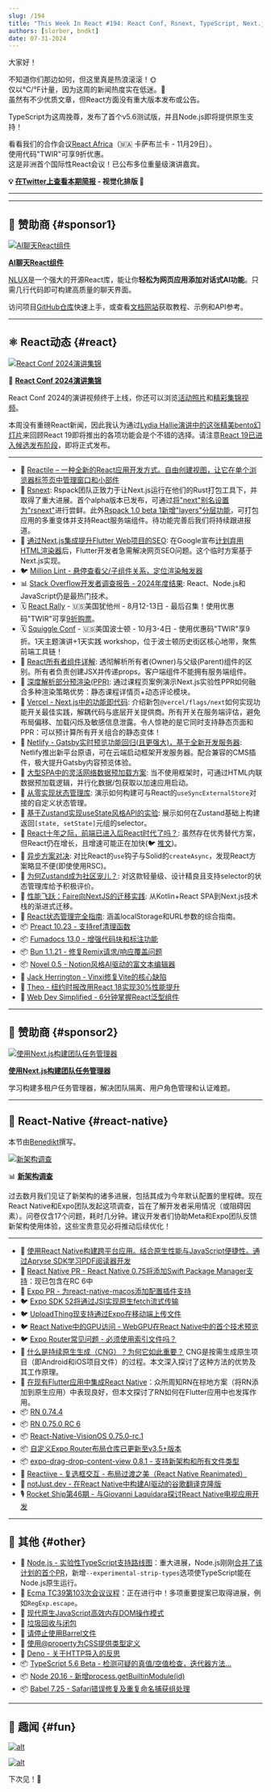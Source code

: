```yaml
---
slug: /194
title: "This Week In React #194: React Conf, Rsnext, TypeScript, Next.js, PPR, Owner components, Preloading, Zustand, Flutter, Preact, Fumadocs, New Arch Survey, Expo CNG, Flutter, VisionOS, Node.js..."
authors: [slorber, bndkt]
date: 07-31-2024
---
```


大家好！

不知道你们那边如何，但这里真是热浪滚滚！🌞\
仅以°C/°F计量，因为这周的新闻热度实在低迷。🥶\
虽然有不少优质文章，但React方面没有重大版本发布或公告。

TypeScript为这周挽尊，发布了首个v5.6测试版，并且Node.js即将提供原生支持！

看看我们的合作会议[React Africa](https://react-africa.com/?utm_source=thisweekinreact.com)（🇲🇦 卡萨布兰卡 - 11月29日）。\
使用代码"TWIR"可享9折优惠。\
这是非洲首个国际性React会议！已公布多位重量级演讲嘉宾。

<!-- truncate -->

**💡 [在Twitter上查看本期简报](https://slo.im/thread) - 视觉化排版 🎨**

---


<Support />

---

## 💸 赞助商 {#sponsor1}

[![AI聊天React组件](/emails/issues/194/nlux.jpg)](https://docs.nlkit.com/nlux?utm_source=twir-jl24)

**[AI聊天React组件](https://docs.nlkit.com/nlux?utm_source=twir-jl24)**

[NLUX](https://docs.nlkit.com/nlux?utm_source=twir-jl24)是一个强大的开源React库，能让你**轻松为网页应用添加对话式AI功能**。只需几行代码即可构建高质量的聊天界面。

访问项目[GitHub仓库](https://github.com/nlkitai/nlux)快速上手，或查看[文档网站](https://docs.nlkit.com/nlux?utm_source=twir-jl24)获取教程、示例和API参考。

---

## ⚛️ React动态 {#react}

[![React Conf 2024演讲集锦](/emails/issues/194/reactconf.jpg)](https://conf.react.dev/talks)

🎥 **[React Conf 2024演讲集锦](https://conf.react.dev/talks)**

React Conf 2024的演讲视频终于上线，你还可以浏览[活动照片](https://conf.react.dev/photos)和[精彩集锦视频](https://www.youtube.com/watch?v=p6auCiVoa3c)。

本周没有重磅React新闻，因此我认为通过[Lydia Hallie演讲中的这张精美bento幻灯片](https://www.youtube.com/watch?v=AJOGzVygGcY)来回顾React 19即将推出的各项功能会是个不错的选择。请注意[React 19已进入候选发布阶段](https://react.dev/blog/2024/04/25/react-19)，即将正式发布。

---

- 💸 [Reactile – 一种全新的React应用开发方式。自由创建视图，让它在单个浏览器标签页中管理窗口和小部件](https://www.reactile.net/?utm_source=reactnewsletter)
- 👀 [Rsnext](https://github.com/ScriptedAlchemy/rsnext/commits/rspack): Rspack团队正致力于让Next.js运行在他们的Rust打包工具下，并取得了重大进展。首个alpha版本已发布，可通过[将"next"别名设置为"rsnext"](https://github.com/substancelabs/rsnext/blob/main/package.json#L11)进行尝鲜。此外[Rspack 1.0 beta 1新增"layers"分层功能](https://x.com/rspack_dev/status/1818490358319530221)，可打包应用的多重变体并支持React服务端组件。待功能完善后我们将持续跟进报道。
- 👀 [通过Next.js集成提升Flutter Web项目的SEO](https://gist.github.com/lcw99/ac1738cb6d5bb032085077605f56665e): 在Google宣布[计划弃用HTML渲染器](https://github.com/flutter/flutter/issues/145954)后，Flutter开发者急需解决网页SEO问题。这个临时方案基于Next.js实现。
- 🐦 [Million Lint - 悬停查看父/子组件关系，定位渲染触发器](https://x.com/aidenybai/status/1816136004388176010)
- 📊 [Stack Overflow开发者调查报告 - 2024年度结果](https://survey.stackoverflow.co/2024/): React、Node.js和JavaScript仍是最热门技术。
- 🗓️ [React Rally](https://reactrally.com/?utm_source=thisweekinreact) - 🇺🇸美国犹他州 - 8月12-13日 - 最后召集！使用优惠码"TWIR"可享[9折购票](https://ti.to/react-rally/react-rally-2024/discount/TWIR)。
- 🗓️ [Squiggle Conf](https://2024.squiggleconf.com/?utm_source=thisweekinreact) - 🇺🇸美国波士顿 - 10月3-4日 - 使用优惠码"TWIR"享9折。1天主题演讲+1天实践 workshop，位于波士顿历史街区核心地带，聚焦前端工具链！
- 📜 [React所有者组件详解](https://reacttraining.com/blog/react-owner-components): 透彻解析所有者(Owner)与父级(Parent)组件的区别。所有者负责创建JSX并传递props。客户端组件不能拥有服务端组件。
- 📜 [深度解析部分预渲染(PPR)](https://www.nikhilsnayak.dev/blogs/dissecting-partial-pre-rendering): 通过课程页案例演示Next.js实验性PPR如何融合多种渲染策略优势：静态课程详情页+动态评论模块。
- 📜 [Vercel - Next.js中的功能即代码](https://vercel.com/blog/flags-as-code-in-next-js): 介绍新包`@vercel/flags/next`如何实现功能开关最佳实践，解耦代码与底层开关提供商。所有开关在服务端评估，避免布局偏移、加载闪烁及敏感信息泄露。令人惊艳的是它同时支持静态页面和PPR：可以预计算所有开关组合的静态变体！
- 📜 [Netlify - Gatsby实时预览功能回归(且更强大)，基于全新开发服务器](https://www.netlify.com/blog/gatsby-live-preview-with-new-dev-server/): Netlify推出新平台原语，可在云端启动框架开发服务器。配合兼容的CMS插件，极大提升Gatsby内容预览体验。
- 📜 [大型SPA中的灵活网络数据预加载方案](https://mmazzarolo.com/blog/2024-07-29-data-preloading-script/): 当不使用框架时，可通过HTML内联数据预加载逻辑，并行化数据/包获取以加速应用启动。
- 📜 [从零实现状态管理库](https://www.smallrecipesfordisaster.com/posts/local-store): 演示如何构建可与React的`useSyncExternalStore`对接的自定义状态管理。
- 📜 [基于Zustand实现useState风格API的实验](https://www.smallrecipesfordisaster.com/posts/dispatch-zustand): 展示如何在Zustand基础上构建返回`[state, setState]`元组的selector。
- 📜 [React十年之际，前端已进入后React时代了吗？](https://thenewstack.io/after-a-decade-of-react-is-frontend-a-post-react-world-now/): 虽然存在优秀替代方案，但React仍在增长，且增速可能正在加快(🐦 [推文](https://x.com/sebastienlorber/status/1818233736091271285))。
- 📜 [异步方案对决](https://www.brenelz.com/posts/battle-of-the-asyncs/): 对比React的`use`钩子与Solid的`createAsync`，发现React方案略显不便(即使使用RSC)。
- 📜 [为何Zustand成为社区宠儿？](https://www.frontendundefined.com/posts/monthly/zustand-review/): 对这款轻量级、设计精良且支持selector的状态管理库给予积极评价。
- 📜 [性能飞跃：Faire向NextJS的迁移实践](https://craft.faire.com/boosting-performance-faires-transition-to-nextjs-3967f092caaf): 从Kotlin+React SPA到Next.js技术栈的渐进式迁移。
- 📜 [React状态管理完全指南](https://www.propelauth.com/post/state-management-in-react): 涵盖localStorage和URL参数的综合指南。
- 📦 [Preact 10.23 - 支持ref清理函数](https://github.com/preactjs/preact/releases/tag/10.23.0)
- 📦 [Fumadocs 13.0 - 增强代码块和标注功能](https://fumadocs.vercel.app/blog/v13)
- 📦 [Bun 1.1.21 - 修复Remix请求/响应覆盖问题](https://bun.sh/blog/bun-v1.1.21)
- 📦 [Novel 0.5 - Notion风格AI驱动的富文本编辑器](https://github.com/steven-tey/novel)
- 🎥 [Jack Herrington - Vinxi修复Vite的核心缺陷](https://www.youtube.com/watch?v=C54k7nP4OjI)
- 🎥 [Theo - 纽约时报改用React 18实现30%性能提升](https://www.youtube.com/watch?v=_6kDnkeReKo)
- 🎥 [Web Dev Simplified - 6分钟掌握React泛型组件](https://www.youtube.com/watch?v=5s6dIkrv6Y4)

<SubscribeFormEmbed placement="middle" />

---

## 💸 赞助商 {#sponsor2}

[![使用Next.js构建团队任务管理器](/emails/issues/194/clerk.jpg)](https://go.clerk.com/dAmxGNo)

**[使用Next.js构建团队任务管理器](https://go.clerk.com/dAmxGNo)**

学习构建多租户任务管理器，解决团队隔离、用户角色管理和认证难题。

---

## 📱 React-Native {#react-native}

本节由[Benedikt](https://twitter.com/bndkt)撰写。

[![新架构调查](/emails/issues/194/rn.jpg)](https://docs.google.com/forms/d/e/1FAIpQLSdrwmX0MvyjEuu6Kx9fH6FufcfftFgf_rqrGASf3hEGD7mupg/viewform)

📊 **[新架构调查](https://docs.google.com/forms/d/e/1FAIpQLSdrwmX0MvyjEuu6Kx9fH6FufcfftFgf_rqrGASf3hEGD7mupg/viewform)**

过去数月我们见证了新架构的诸多进展，包括其成为今年默认配置的里程碑。现在React Native和Expo团队发起这项调查，旨在了解开发者采用情况（或阻碍因素）。问卷仅含17个问题，耗时几分钟。建议开发者们协助Meta和Expo团队反馈新架构使用体验，这些宝贵意见必将推动后续优化！

---

- 💸 [使用React Native构建跨平台应用。结合原生性能与JavaScript便捷性。通过Apryse SDK学习PDF阅读器开发](https://apryse.com/blog/mobile/react-and-react-native-pdf-viewers?utm_source=thisweekinreact&utm_medium=newsletter&utm_campaign=jul3124)
- 👀 [React Native PR - React Native 0.75将添加Swift Package Manager支持](https://github.com/facebook/react-native/pull/44627)：现已包含在RC 6中
- 👀 [Expo PR - 为react-native-macos添加配置插件支持](https://github.com/expo/expo/pull/30660)
- 🐦 [Expo SDK 52将通过JSI实现原生fetch流式传输](https://x.com/Baconbrix/status/1816145261170692397)
- 🐦 [UploadThing现支持通过Expo在移动端上传文件](https://x.com/t3dotgg/status/1818330724451098676)
- 🐦 [React Native中的GPU访问 - WebGPU在React Native中的首个技术预览](https://x.com/wcandillon/status/1816758789766336624)
- 🐦 [Expo Router常见问题 - 必须使用索引文件吗？](https://x.com/kadikraman/status/1816583383423881650)
- 📜 [什么是持续原生生成（CNG）？为何它如此重要？](https://expo.dev/blog/what-is-continuous-native-generation) CNG是按需生成原生项目（即Android和iOS项目文件）的过程。本文深入探讨了这种方法的优势及其工作原理。
- 📜 [在现有Flutter应用中集成React Native](https://www.callstack.com/blog/adding-react-native-to-an-existing-flutter-app)：众所周知RN在棕地方案（将RN添加到原生应用）中表现良好，但本文探讨了RN如何在Flutter应用中也发挥作用。
- 📦 [RN 0.74.4](https://github.com/facebook/react-native/releases/tag/v0.74.4)
- 📦 [RN 0.75.0 RC 6](https://github.com/facebook/react-native/releases/tag/v0.75.0-rc.6)
- 📦 [React-Native-VisionOS 0.75.0-rc.1](https://github.com/callstack/react-native-visionos/releases/tag/v0.75.0-rc.1-visionos)
- 📦 [自定义Expo Router布局仓库已更新至v3.5+版本](https://github.com/EvanBacon/expo-router-layouts-example/tree/main)
- 📦 [expo-drag-drop-content-view 0.8.1 - 支持新架构和所有文件类型](https://github.com/AlirezaHadjar/expo-drag-drop-content-view/releases/tag/v0.8.1)
- 🎥 [Reactiive - 复选框交互 - 布局过渡之美（React Native Reanimated）](https://www.youtube.com/watch?v=NPq_MFLnQrQ)
- 🎥 [notJust.dev - 在React Native中构建AI驱动的谷歌翻译克隆版](https://www.youtube.com/live/wIS27dSWpfo)
- 🎙️ [Rocket Ship第46期 - 与Giovanni Laquidara探讨React Native电视应用开发](https://share.transistor.fm/s/5a9d6e44)

---

## 🔀 其他 {#other}

- 👀 [Node.js - 实验性TypeScript支持路线图](https://github.com/nodejs/loaders/issues/217)：重大进展，Node.js刚刚[合并了该计划的首个PR](https://github.com/nodejs/node/pull/53725)，新增`--experimental-strip-types`选项使TypeScript能在Node.js原生运行。
- 👀 [Ecma TC39第103次会议议程](https://github.com/tc39/agendas/blob/main/2024/07.md)：正在进行中！多项重要提案已取得进展，例如`RegExp.escape`。
- 📜 [现代原生JavaScript高效内存DOM操作模式](https://frontendmasters.com/blog/patterns-for-memory-efficient-dom-manipulation/)
- 📜 [垃圾回收与闭包](https://jakearchibald.com/2024/garbage-collection-and-closures/)
- 📜 [请停止使用Barrel文件](https://tkdodo.eu/blog/please-stop-using-barrel-files)
- 📜 [使用@property为CSS提供类型定义](https://moderncss.dev/providing-type-definitions-for-css-with-at-property/)
- 📜 [Deno - 关于HTTP导入的反思](https://deno.com/blog/http-imports)
- 📦 [TypeScript 5.6 Beta - 检测可疑的真值/空值检查，迭代器方法...](https://devblogs.microsoft.com/typescript/announcing-typescript-5-6-beta/)
- 📦 [Node 20.16 - 新增process.getBuiltinModule(id)](https://nodejs.org/en/blog/release/v20.16.0)
- 📦 [Babel 7.25 - Safari错误修复及重复命名捕获组处理](https://babeljs.io/blog/2024/07/26/7.25.0)

---

## 🤭 趣闻 {#fun}

[![alt](/emails/issues/194/meme.jpg)](https://x.com/ken_wheeler/status/1817981694320029979)

[![alt](/emails/issues/194/meme2.jpg)](https://x.com/sebastienlorber/status/1817951368939749528)

下次见！👋